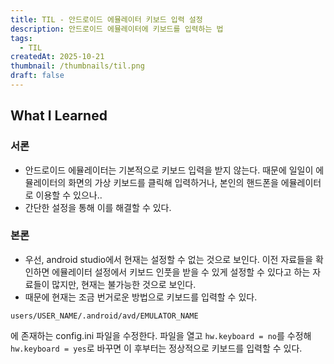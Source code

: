```yaml
---
title: TIL - 안드로이드 에뮬레이터 키보드 입력 설정
description: 안드로이드 에뮬레이터에 키보드를 입력하는 법
tags:
  - TIL
createdAt: 2025-10-21
thumbnail: /thumbnails/til.png
draft: false
---
```

## What I Learned

### 서론
- 안드로이드 에뮬레이터는 기본적으로 키보드 입력을 받지 않는다. 때문에 일일이 에뮬레이터의 화면의 가상 키보드를 클릭해 입력하거나, 본인의 핸드폰을 에뮬레이터로 이용할 수 있으나..
- 간단한 설정을 통해 이를 해결할 수 있다.

### 본론
- 우선, android studio에서 현재는 설정할 수 없는 것으로 보인다. 이전 자료들을 확인하면 에뮬레이터 설정에서 키보드 인풋을 받을 수 있게 설정할 수 있다고 하는 자료들이 많지만, 현재는 불가능한 것으로 보인다.
- 때문에 현재는 조금 번거로운 방법으로 키보드를 입력할 수 있다.
```terminal
users/USER_NAME/.android/avd/EMULATOR_NAME 
```
에 존재하는 config.ini 파일을 수정한다. 파일을 열고
`hw.keyboard = no`를 수정해 `hw.keyboard = yes`로 바꾸면 이 후부터는 정상적으로 키보드를 입력할 수 있다.
